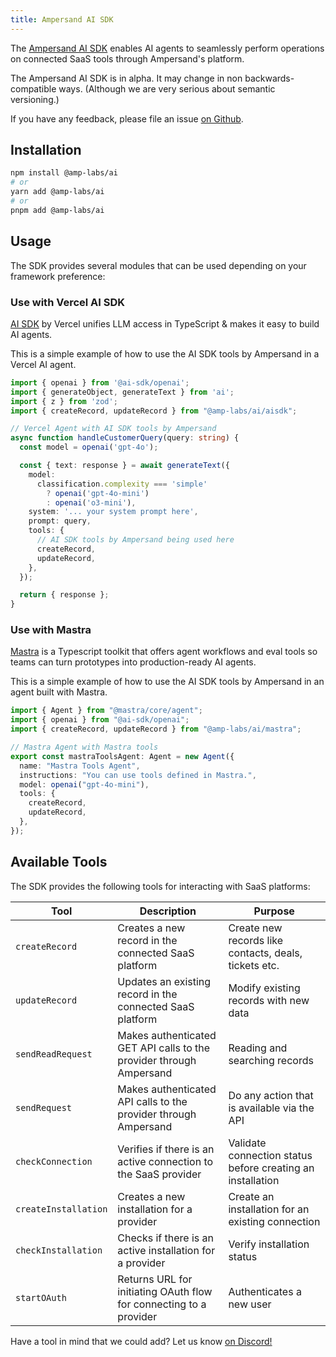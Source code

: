 ```yaml
---
title: Ampersand AI SDK
---
```


The [Ampersand AI SDK](https://www.npmjs.com/package/@amp-labs/ai) enables AI agents to seamlessly perform operations on connected SaaS tools through Ampersand's platform.

<Note>
  The Ampersand AI SDK is in alpha. It may change in non backwards-compatible ways. (Although we are very serious about semantic versioning.)
  
  If you have any feedback, please file an issue [on Github](https://github.com/amp-labs/ai/issues).
</Note>

## Installation

```bash
npm install @amp-labs/ai
# or
yarn add @amp-labs/ai
# or
pnpm add @amp-labs/ai
```

## Usage

The SDK provides several modules that can be used depending on your framework preference:

### Use with Vercel AI SDK

[AI SDK](https://ai-sdk.dev/) by Vercel unifies LLM access in TypeScript & makes it easy to build AI agents. 

This is a simple example of how to use the AI SDK tools by Ampersand in a Vercel AI agent.

```typescript
import { openai } from '@ai-sdk/openai';
import { generateObject, generateText } from 'ai';
import { z } from 'zod';
import { createRecord, updateRecord } from "@amp-labs/ai/aisdk";

// Vercel Agent with AI SDK tools by Ampersand
async function handleCustomerQuery(query: string) {
  const model = openai('gpt-4o');

  const { text: response } = await generateText({
    model:
      classification.complexity === 'simple'
        ? openai('gpt-4o-mini')
        : openai('o3-mini'),
    system: '... your system prompt here',
    prompt: query,
    tools: {
      // AI SDK tools by Ampersand being used here
      createRecord,
      updateRecord,
    },
  });

  return { response };
}
```

### Use with Mastra

[Mastra](https://mastra.ai) is a Typescript toolkit that offers agent workflows and eval tools so teams can turn prototypes into production-ready AI agents.

This is a simple example of how to use the AI SDK tools by Ampersand in an agent built with Mastra.

```typescript
import { Agent } from "@mastra/core/agent";
import { openai } from "@ai-sdk/openai";
import { createRecord, updateRecord } from "@amp-labs/ai/mastra";

// Mastra Agent with Mastra tools
export const mastraToolsAgent: Agent = new Agent({
  name: "Mastra Tools Agent",
  instructions: "You can use tools defined in Mastra.",
  model: openai("gpt-4o-mini"),
  tools: {
    createRecord,
    updateRecord,
  },
});
```

## Available Tools

The SDK provides the following tools for interacting with SaaS platforms:

| Tool | Description | Purpose |
|------|-------------|---------|
| `createRecord` | Creates a new record in the connected SaaS platform | Create new records like contacts, deals, tickets etc. |
| `updateRecord` | Updates an existing record in the connected SaaS platform | Modify existing records with new data |
| `sendReadRequest` | Makes authenticated GET API calls to the provider through Ampersand | Reading and searching records |
| `sendRequest` | Makes authenticated API calls to the provider through Ampersand | Do any action that is available via the API |
| `checkConnection` | Verifies if there is an active connection to the SaaS provider | Validate connection status before creating an installation |
| `createInstallation` | Creates a new installation for a provider | Create an installation for an existing connection |
| `checkInstallation` | Checks if there is an active installation for a provider | Verify installation status |
| `startOAuth` | Returns URL for initiating OAuth flow for connecting to a provider | Authenticates a new user |

Have a tool in mind that we could add? Let us know [on Discord!](https://discord.gg/BWP4BpKHvf)
